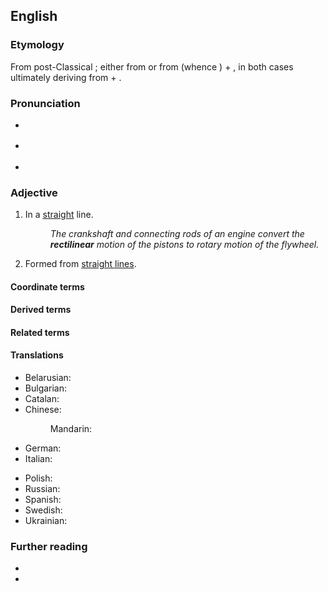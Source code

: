 ==English==

===Etymology===
{{root|en|ine-pro|*h₃reǵ-}}
From post-Classical {{bor|en|la|-}}; either from {{m|la|rectilīneāris}} or from {{m|la|rectilīneus}} (whence {{m|en|rectiline}}) + {{m|en|-ar}}, in both cases ultimately deriving from {{m|la|rectus||straight}} + {{m|la|līnea||line}}.

===Pronunciation===
* {{a|GA}} {{IPA|en|/ˌɹɛktɪˈlɪniɚ/}}
* {{a|RP}} {{IPA|en|/ˌɹɛktɪˈlɪnɪə/}}
* {{hyph|en|rec|ti|lin|ear}}

===Adjective===
{{en-adj}}

# In a [[straight]] line.
#: ''The crankshaft and connecting rods of an engine convert the '''rectilinear''' motion of the pistons to rotary motion of the flywheel.''
# {{lb|en|geometry|arts}} Formed from [[straight line]]s.

====Coordinate terms====
{{col3|en|
|circular
|triangular
|quadrangular
|pentangular
}}

====Derived terms====
{{col3|en|
|rectilinearity
|rectilinearly
|rectilinear orbit
|near-rectilinear
|[[near-rectilinear orbit]] ([[NRO]])
|[[near-rectilinear halo orbit]] ([[NRHO]])
}}

====Related terms====
{{col3|en|
|rectangle
|rectangular
|recti-
|rectilineal
|rectilineally
|rectilineality
|rectilineal orbit
|near-rectilineal
|[[near-rectilineal orbit]] ([[NRO]])
|[[near-rectilineal halo orbit]] ([[NRO]])
}}

====Translations====
{{trans-top|in a straight line}}
* Belarusian: {{t|be|прамаліне́йны}}
* Bulgarian: {{t+|bg|праволинеен}}
* Catalan: {{t|ca|rectilini}}
* Chinese:
*: Mandarin: {{t|cmn|沿直线的|tr=yánzhíxiànde}}
* German: {{t+|de|geradlinig}}
* Italian: {{t+|it|rettilineo}}
{{trans-mid}}
* Polish: {{t|pl|prostoliniowy}}
* Russian: {{t+|ru|прямолине́йный}}
* Spanish: {{t|es|rectilíneo}}
* Swedish: {{t+|sv|rätlinjig}}
* Ukrainian: {{t|uk|прямоліні́йний}}
{{trans-bottom}}

===Further reading===
* {{R:Century 1911}}
* {{R:OneLook}}
